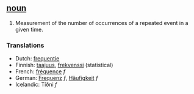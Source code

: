 ==[[noun]]==

#Measurement of the number of occurrences of a repeated event in a given time.


===Translations===

*Dutch: [[frequentie]]
*Finnish: [[taajuus]], [[frekvenssi]] (statistical)
*French: [[fréquence]] ''f''
*German: [[Frequenz]] ''f'', [[Häufigkeit]] ''f''
*Icelandic: Tíðni ''f''